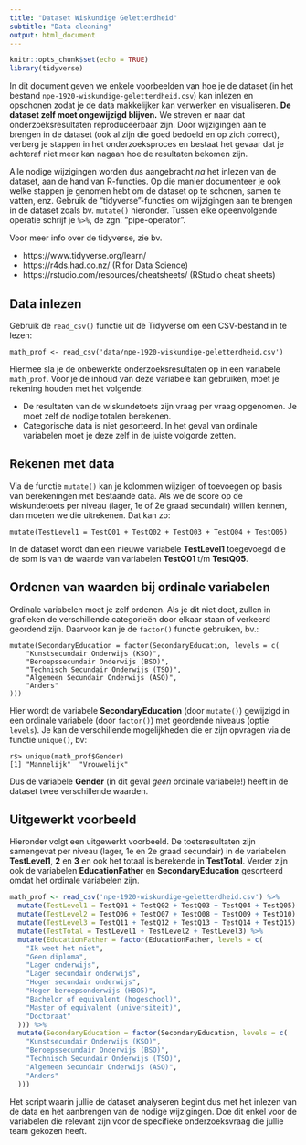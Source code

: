 ```yaml
---
title: "Dataset Wiskundige Geletterdheid"
subtitle: "Data cleaning"
output: html_document
---
```


```r
knitr::opts_chunk$set(echo = TRUE)
library(tidyverse)
```

In dit document geven we enkele voorbeelden van hoe je de dataset (in het bestand `npe-1920-wiskundige-geletterdheid.csv`) kan inlezen en opschonen zodat je de data makkelijker kan verwerken en visualiseren. **De dataset zelf moet ongewijzigd blijven.** We streven er naar dat onderzoeksresultaten reproduceerbaar zijn. Door wijzigingen aan te brengen in de dataset (ook al zijn die goed bedoeld en op zich correct), verberg je stappen in het onderzoeksproces en bestaat het gevaar dat je achteraf niet meer kan nagaan hoe de resultaten bekomen zijn.

Alle nodige wijzigingen worden dus aangebracht *na* het inlezen van de dataset, aan de hand van R-functies. Op die manier documenteer je ook welke stappen je genomen hebt om de dataset op te schonen, samen te vatten, enz. Gebruik de "tidyverse"-functies om wijzigingen aan te brengen in de dataset zoals bv. `mutate()` hieronder. Tussen elke opeenvolgende operatie schrijf je `%>%`, de zgn. "pipe-operator".

Voor meer info over de tidyverse, zie bv.

- https://www.tidyverse.org/learn/
- https://r4ds.had.co.nz/ (R for Data Science)
- https://rstudio.com/resources/cheatsheets/ (RStudio cheat sheets)

## Data inlezen

Gebruik de `read_csv()` functie uit de Tidyverse om een CSV-bestand in te lezen:

```
math_prof <- read_csv('data/npe-1920-wiskundige-geletterdheid.csv')
```

Hiermee sla je de onbewerkte onderzoeksresultaten op in een variabele `math_prof`. Voor je de inhoud van deze variabele kan gebruiken, moet je rekening houden met het volgende:

- De resultaten van de wiskundetoets zijn vraag per vraag opgenomen. Je moet zelf de nodige totalen berekenen.
- Categorische data is niet gesorteerd. In het geval van ordinale variabelen moet je deze zelf in de juiste volgorde zetten.

## Rekenen met data

Via de functie `mutate()` kan je kolommen wijzigen of toevoegen op basis van berekeningen met bestaande data. Als we de score op de wiskundetoets per niveau (lager, 1e of 2e graad secundair) willen kennen, dan moeten we die uitrekenen. Dat kan zo:

```
mutate(TestLevel1 = TestQ01 + TestQ02 + TestQ03 + TestQ04 + TestQ05)
```

In de dataset wordt dan een nieuwe variabele **TestLevel1** toegevoegd die de som is van de waarde van variabelen **TestQ01** t/m **TestQ05**.

## Ordenen van waarden bij ordinale variabelen

Ordinale variabelen moet je zelf ordenen. Als je dit niet doet, zullen in grafieken de verschillende categorieën door elkaar staan of verkeerd geordend zijn. Daarvoor kan je de `factor()` functie gebruiken, bv.:

```
mutate(SecondaryEducation = factor(SecondaryEducation, levels = c(
    "Kunstsecundair Onderwijs (KSO)",
    "Beroepssecundair Onderwijs (BSO)",
    "Technisch Secundair Onderwijs (TSO)",
    "Algemeen Secundair Onderwijs (ASO)",
    "Anders"
)))
```

Hier wordt de variabele **SecondaryEducation** (door `mutate()`) gewijzigd in een ordinale variabele (door `factor()`) met geordende niveaus (optie `levels`). Je kan de verschillende mogelijkheden die er zijn opvragen via de functie `unique()`, bv:

```
r$> unique(math_prof$Gender)
[1] "Mannelijk"  "Vrouwelijk"
```

Dus de variabele **Gender** (in dit geval *geen* ordinale variabele!) heeft in de dataset twee verschillende waarden.

## Uitgewerkt voorbeeld

Hieronder volgt een uitgewerkt voorbeeld. De toetsresultaten zijn samengevat per niveau (lager, 1e en 2e graad secundair) in de variabelen **TestLevel1**, **2** en **3** en ook het totaal is berekende in **TestTotal**. Verder zijn ook de variabelen **EducationFather** en **SecondaryEducation** gesorteerd omdat het ordinale variabelen zijn.

```r
math_prof <- read_csv('npe-1920-wiskundige-geletterdheid.csv') %>%
  mutate(TestLevel1 = TestQ01 + TestQ02 + TestQ03 + TestQ04 + TestQ05) %>%
  mutate(TestLevel2 = TestQ06 + TestQ07 + TestQ08 + TestQ09 + TestQ10) %>%
  mutate(TestLevel3 = TestQ11 + TestQ12 + TestQ13 + TestQ14 + TestQ15) %>%
  mutate(TestTotal = TestLevel1 + TestLevel2 + TestLevel3) %>%
  mutate(EducationFather = factor(EducationFather, levels = c(
    "Ik weet het niet",
    "Geen diploma",
    "Lager onderwijs",
    "Lager secundair onderwijs",
    "Hoger secundair onderwijs",
    "Hoger beroepsonderwijs (HBO5)",
    "Bachelor of equivalent (hogeschool)",
    "Master of equivalent (universiteit)",
    "Doctoraat"
  ))) %>%
  mutate(SecondaryEducation = factor(SecondaryEducation, levels = c(
    "Kunstsecundair Onderwijs (KSO)",
    "Beroepssecundair Onderwijs (BSO)",
    "Technisch Secundair Onderwijs (TSO)",
    "Algemeen Secundair Onderwijs (ASO)",
    "Anders"
  )))
```

Het script waarin jullie de dataset analyseren begint dus met het inlezen van de data en het aanbrengen van de nodige wijzigingen. Doe dit enkel voor de variabelen die relevant zijn voor de specifieke onderzoeksvraag die jullie team gekozen heeft.
